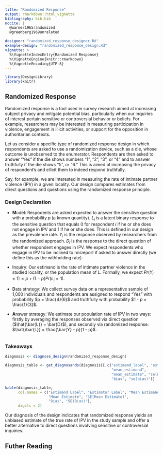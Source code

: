 ```yaml
---
title: "Randomized Response"
output: rmarkdown::html_vignette
bibliography: bib.bib
nocite: |
  @warner1965randomized
  @greenberg1969unrelated

designer: "randomized_response_designer.Rd"
example-design: "randomized_response_design.Rd"
vignette: >
  %\VignetteIndexEntry{Randomized Response}
  %\VignetteEngine{knitr::rmarkdown}
  %\VignetteEncoding{UTF-8}
---
```



```r
library(DesignLibrary)
library(knitr)
```

## Randomized Response

Randomized response is a tool used in survey research aimed at increasing subject privacy and mitigate potential bias, particularly when our inquiries of interest pertain sensitive or controversial behavior or beliefs. For example, researchers may be interested in measuring participation in violence, engagement in illicit activities, or support for the opposition in authoritarian contexts.

Let us consider a specific type of randomized response design in which respondents are asked to use a randomization device, such as a die, whose outcome is unobserved to the enumerator. Respondents are then asked to answer "Yes" if the die shows numbers "1", "2", "3", or "4" and to answer truthfully if the die shows "5", or "6." This is aimed at increasing the privacy of respondent's and ellicit them to indeed respond truthfully.

Say, for example, we are interested in measuring the rate of intimate partner violence (IPV) in a given locality. Our design compares estimates from direct questions and questions using the randomized response principle.

### Design Declaration

  - **M**odel: Respodents are asked expected to answer the sensitive question with a probability $p$ (a known quantity). $L_i$ is a latent binary response to the sensitive question that equals 0 for respondent $i$ if he or she does not engage in IPV and 1 if he or she does. This is defined in our design as the prevalence rate. $Y_i$ is the response observed by researchers from the randomized approach. $D_i$ is the response to the direct question of whether respondent engages in IPV. We expect respondents who engage in IPV to be inclined to misreport if asked to answer directly (we define this as the withholding rate).

- **I**nquiry: Our estimand is the rate of intimate partner violence in the studied locality, or the population mean of L. Formally, we expect $Pr(Y_i = 1) = p + (1-p)Pr(L_i = 1)$.

- **D**ata strategy: We collect survey data on a representative sample of 1,000 individuals and respondents are assigned to respond "Yes" with probability $p = \frac{4}{6}$ and truthfully with probability $1 - p = \frac{1}{3}$.

- **A**nswer strategy: We estimate our population rate of IPV in two ways: firstly by averaging the responses observed via direct question ($\hat{\bar{L}} = \bar{D}$), and secondly via randomized response: $\hat{\bar{L}} = \frac{\bar{Y} - p}{1 - p}$.

```r

```

### Takeaways

```r
diagnosis <- diagnose_design(randomized_response_design)
```

```r
diagnosis_table <- get_diagnosands(diagnosis)[,c("estimand_label", "estimator_label",
                                                 "mean_estimand",
                                                 "mean_estimate", "se(mean_estimate)",
                                                 "bias", "se(bias)")]

kable(diagnosis_table,
      col.names = c("Estimand Label", "Estimator Label", "Mean Estimand",
                    "Mean Estimate", "SE(Mean Estimate)",
                    "Bias", "SE(Bias)"),
      digits = 2)
```

Our diagnosis of the design indicates that randomized response yields an unbiased estimate of the true rate of IPV in the study sample and offer a better alternative to direct questions involving sensitive or controversial inquiries.

## Futher Reading